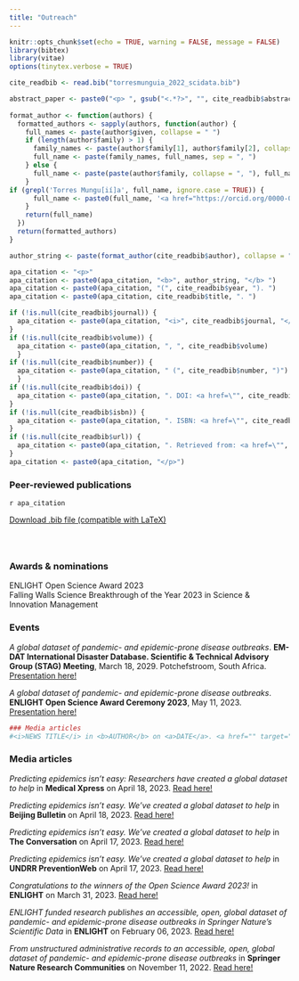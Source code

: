 ---
title: "Outreach"
---

```{r setup, include=FALSE}
knitr::opts_chunk$set(echo = TRUE, warning = FALSE, message = FALSE)
library(bibtex)
library(vitae)
options(tinytex.verbose = TRUE)

cite_readbib <- read.bib("torresmunguia_2022_scidata.bib")

abstract_paper <- paste0("<p> ", gsub("<.*?>", "", cite_readbib$abstract), " </p>")
   
format_author <- function(authors) {
  formatted_authors <- sapply(authors, function(author) {
    full_names <- paste(author$given, collapse = " ")
    if (length(author$family) > 1) {
      family_names <- paste(author$family[1], author$family[2], collapse = " ")
      full_name <- paste(family_names, full_names, sep = ", ")
    } else {
      full_name <- paste(paste(author$family, collapse = ", "), full_names, sep = ", ")
    }
if (grepl('Torres Mungu[ií]a', full_name, ignore.case = TRUE)) {
      full_name <- paste0(full_name, '<a href="https://orcid.org/0000-0003-3432-6941" target="_blank"><img src="https://info.orcid.org/wp-content/uploads/2019/11/orcid_16x16.png" height="16" width="16" ></a>')
    }
    return(full_name)
  })
  return(formatted_authors)
}

author_string <- paste(format_author(cite_readbib$author), collapse = "; ")

apa_citation <- "<p>"
apa_citation <- paste0(apa_citation, "<b>", author_string, "</b> ")
apa_citation <- paste0(apa_citation, "(", cite_readbib$year, "). ")
apa_citation <- paste0(apa_citation, cite_readbib$title, ". ")

if (!is.null(cite_readbib$journal)) {
  apa_citation <- paste0(apa_citation, "<i>", cite_readbib$journal, "</i>")
}
if (!is.null(cite_readbib$volume)) {
  apa_citation <- paste0(apa_citation, ", ", cite_readbib$volume)
  }
if (!is.null(cite_readbib$number)) {
  apa_citation <- paste0(apa_citation, " (", cite_readbib$number, ")")
  }
if (!is.null(cite_readbib$doi)) {
  apa_citation <- paste0(apa_citation, ". DOI: <a href=\"", cite_readbib$url, "\" target=\"_blank\">", cite_readbib$doi, "</a>")
}
if (!is.null(cite_readbib$isbn)) {
  apa_citation <- paste0(apa_citation, ". ISBN: <a href=\"", cite_readbib$url, "\" target=\"_blank\">", cite_readbib$isbn, "</a>")
}
if (!is.null(cite_readbib$url)) {
  apa_citation <- paste0(apa_citation, ". Retrieved from: <a href=\"", cite_readbib$url, "\" target=\"_blank\">", cite_readbib$url, "</a>")
}
apa_citation <- paste0(apa_citation, "</p>")

```

### Peer-reviewed publications
`r apa_citation`

<a href="cite.bib" download="cite.bib" class="button"> Download .bib file (compatible with LaTeX) </a> 

```{=html}
<html>
  <style>
    section {
        background: var(--bs-body-bg);
        color: var(--bs-body-color);
        border-radius: 1em;
        padding: 1em;
        left: 50% }
    #inner {
        display: inline-block;
        display: flex;
        align-items: center;
        justify-content: center }
  </style>
  <section>
    <div id="inner">
      <script type='text/javascript' src='https://d1bxh8uas1mnw7.cloudfront.net/assets/embed.js'></script>
        <span style="float:left"; 
          class="__dimensions_badge_embed__" 
          data-doi="`r cite_readbib$doi`" 
          data-hide-zero-citations="true" 
          data-legend="always">
        </span>
      <script async src="https://badge.dimensions.ai/badge.js" charset="utf-8"></script>
        <div  style="float:right"; 
          data-link-target="_blank" 
          data-badge-details="right" 
          data-badge-type="medium-donut"
          data-doi="`r cite_readbib$doi`"   
          data-condensed="true" 
          data-hide-no-mentions="true" 
          class="altmetric-embed">
        </div>
    </div>
  </section>
</html>

```

### Awards & nominations
ENLIGHT Open Science Award 2023 <br>
Falling Walls Science Breakthrough of the Year 2023 in Science & Innovation Management 

### Events
<i>A global dataset of pandemic- and epidemic-prone disease outbreaks</i>. <b>EM-DAT International Disaster Database. Scientific & Technical Advisory Group (STAG) Meeting</b><a>, March 18, 2029. Potchefstroom, South Africa.</a> <a href="https://jatorresmunguia.github.io/slides_dataset_disease_outbreaks_stag_2024/#1" target="_blank">Presentation here!</a>

<i>A global dataset of pandemic- and epidemic-prone disease outbreaks</i>. <b>ENLIGHT Open Science Award Ceremony 2023</b><a>, May 11, 2023.</a> <a href="https://www.youtube.com/watch?v=1CrLGoBDyMQ" target="_blank">Presentation here!</a>

```{r media_articles_format, include=FALSE}
### Media articles
#<i>NEWS TITLE</i> in <b>AUTHOR</b> on <a>DATE</a>. <a href="" target="_blank">Read here!</a> <br>
```

### Media articles
<i>Predicting epidemics isn't easy: Researchers have created a global dataset to help</i> in <b>Medical Xpress</b> on <a>April 18, 2023</a>. <a href="https://medicalxpress.com/news/2023-04-epidemics-isnt-easy-global-dataset.html" target="_blank">Read here!</a> <br>

<i>Predicting epidemics isn't easy. We've created a global dataset to help</i> in <b>Beijing Bulletin</b> on <a>April 18, 2023</a>. <a href="https://www.beijingbulletin.com/news/273754661/predicting-epidemics-isnt-easy-weve-created-a-global-dataset-to-help" target="_blank">Read here!</a> <br>

<i>Predicting epidemics isn’t easy. We’ve created a global dataset to help</i> in <b>The Conversation</b> on <a>April 17, 2023</a>. <a href="https://theconversation.com/predicting-epidemics-isnt-easy-weve-created-a-global-dataset-to-help-202857" target="_blank">Read here!</a> <br>

<i>Predicting epidemics isn’t easy. We’ve created a global dataset to help</i> in <b>UNDRR PreventionWeb</b> on <a>April 17, 2023</a>. <a href="https://www.preventionweb.net/news/predicting-epidemics-isnt-easy-weve-created-global-dataset-help" target="_blank">Read here!</a> <br>

<i>Congratulations to the winners of the Open Science Award 2023!</i> in <b>ENLIGHT</b> on <a>March 31, 2023</a>. <a href="https://enlight-eu.org/landing-research-and-innovation/open-science/733-congratulations-to-our-winners-of-the-open-science-award-2023" target="_blank">Read here!</a> <br>

<i>ENLIGHT funded research publishes an accessible, open, global dataset of pandemic- and epidemic-prone disease outbreaks in Springer Nature’s Scientific Data</i> in <b>ENLIGHT</b> on <a>February 06, 2023</a>. <a href="https://enlight-eu.org/university-about-us/news-events/158-news/697-enlight-funded-research-publishes-an-accessible-open-global-dataset-of-pandemic-and-epidemic-prone-disease-outbreaks-in-springer-nature-s-scientific-data" target="_blank">Read here!</a> <br>

<i>From unstructured administrative records to an accessible, open, global dataset of pandemic- and epidemic-prone disease outbreaks</i> in <b>Springer Nature Research Communities</b> on <a>November 11, 2022</a>. <a href="https://communities.springernature.com/posts/from-unstructured-administrative-records-to-an-accessible-open-global-dataset-of-pandemic-and-epidemic-prone-disease-outbreaks" target="_blank">Read here!</a> <br>

